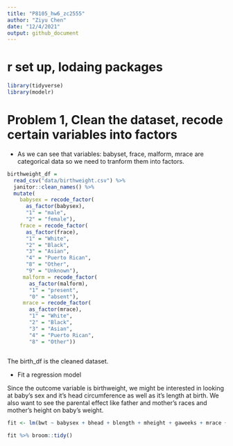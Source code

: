 ```yaml
---
title: "P8105_hw6_zc2555"
author: "Ziyu Chen"
date: "12/4/2021"
output: github_document
---
```


# r set up, lodaing packages 
```r
library(tidyverse)
library(modelr)

```


# Problem 1, Clean the dataset, recode certain variables into factors

* As we can see that variables: babyset, frace, malform, mrace are categorical data so we need to tranform them into factors.
```r
birthweight_df = 
  read_csv("data/birthweight.csv") %>%
  janitor::clean_names() %>%
  mutate(
    babysex = recode_factor(
      as_factor(babysex), 
      "1" = "male",
      "2" = "female"),
    frace = recode_factor(
      as_factor(frace), 
      "1" = "White", 
      "2" = "Black", 
      "3" = "Asian", 
      "4" = "Puerto Rican", 
      "8" = "Other", 
      "9" = "Unknown"),
     malform = recode_factor(
       as_factor(malform), 
       "1" = "present", 
       "0" = "absent"),
     mrace = recode_factor(
       as_factor(mrace), 
       "1" = "White", 
       "2" = "Black", 
       "3" = "Asian", 
       "4" = "Puerto Rican", 
       "8" = "Other"))
  
```

The birth_df is the cleaned dataset. 

* Fit a regression model 

Since the outcome variable is birthweight, we might be interested in looking at baby's sex and it's head circumference as well as it's length at birth. We also want to see the parental effect like father and mother's races and mother's height on baby's weight. 

```r
fit <- lm(bwt ~ babysex + bhead + blength + mheight + gaweeks + mrace + frace, data = birthweight_df)

fit %>% broom::tidy()
```



